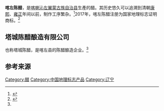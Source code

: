 {{Infobox
|label1=中文名
|data1=喀左陈醋
|label2=分类
|data2=普通食品
}}
'''喀左陈醋'''，是[[喀喇沁左翼蒙古族自治县|喀喇沁左翼蒙古族自治县]]生產的醋。其历史悠久可以追溯到清朝[[康熙|康熙]]、[[雍正|雍正]]年间以前，制作工序繁杂。<ref name="xinhua2018">{{cite web |title=探访“东北醋都”喀左 |url=http://m.xinhuanet.com/ln/2018-01/31/c_1122348599.htm |website=[[新华网|新华网]] |accessdate=2021-02-11 |editor=武思巧}}</ref>2017年，喀左陈醋注册为国家地理标志证明商标。<ref>{{cite web |author1=孙新 |title=“喀左陈醋”成功注册国家地理标志证明商标 |url=http://www.kazuo.gov.cn/Home/DetaliViewPage/001002/00100214388 |website=喀左县人民政府门户网站 |publisher=[[朝阳日报|朝阳日报]] |accessdate=2021-02-11 |date=2017-06-12}}</ref>

== 塔城陈醋酿造有限公司 ==
也称塔城陈醋，是喀左县的陈醋酿造企业。<ref name="xinhua2018" />

==参考来源==
{{reflist}}

{{Ingredients-stub}}

[[Category:醋|Category:醋]]
[[Category:中国地理标志产品|Category:中国地理标志产品]]
[[Category:辽宁|Category:辽宁]]